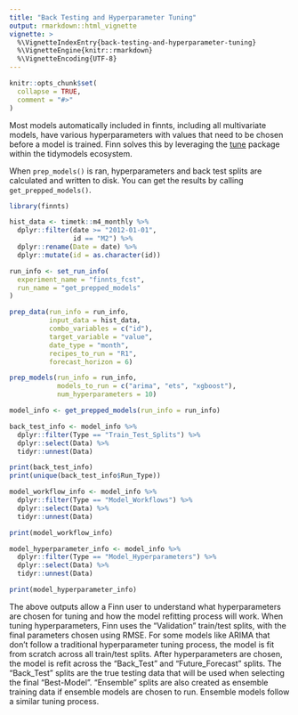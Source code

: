 ```yaml
---
title: "Back Testing and Hyperparameter Tuning"
output: rmarkdown::html_vignette
vignette: >
  %\VignetteIndexEntry{back-testing-and-hyperparameter-tuning}
  %\VignetteEngine{knitr::rmarkdown}
  %\VignetteEncoding{UTF-8}
---
```


```r
knitr::opts_chunk$set(
  collapse = TRUE,
  comment = "#>"
)
```

Most models automatically included in finnts, including all multivariate models, have various hyperparameters with values that need to be chosen before a model is trained. Finn solves this by leveraging the [tune](https://tune.tidymodels.org/reference/tune.html) package within the tidymodels ecosystem.

When `prep_models()` is ran, hyperparameters and back test splits are calculated and written to disk. You can get the results by calling `get_prepped_models()`.

```r
library(finnts)

hist_data <- timetk::m4_monthly %>%
  dplyr::filter(date >= "2012-01-01", 
                id == "M2") %>%
  dplyr::rename(Date = date) %>%
  dplyr::mutate(id = as.character(id))

run_info <- set_run_info(
  experiment_name = "finnts_fcst", 
  run_name = "get_prepped_models"
)

prep_data(run_info = run_info, 
          input_data = hist_data, 
          combo_variables = c("id"), 
          target_variable = "value", 
          date_type = "month", 
          recipes_to_run = "R1",
          forecast_horizon = 6)

prep_models(run_info = run_info, 
            models_to_run = c("arima", "ets", "xgboost"), 
            num_hyperparameters = 10)

model_info <- get_prepped_models(run_info = run_info)

back_test_info <- model_info %>%
  dplyr::filter(Type == "Train_Test_Splits") %>%
  dplyr::select(Data) %>%
  tidyr::unnest(Data)

print(back_test_info)
print(unique(back_test_info$Run_Type))

model_workflow_info <- model_info %>%
  dplyr::filter(Type == "Model_Workflows") %>%
  dplyr::select(Data) %>%
  tidyr::unnest(Data)

print(model_workflow_info)

model_hyperparameter_info <- model_info %>%
  dplyr::filter(Type == "Model_Hyperparameters") %>%
  dplyr::select(Data) %>%
  tidyr::unnest(Data)

print(model_hyperparameter_info)

```

The above outputs allow a Finn user to understand what hyperparameters are chosen for tuning and how the model refitting process will work. When tuning hyperparameters, Finn uses the "Validation" train/test splits, with the final parameters chosen using RMSE. For some models like ARIMA that don't follow a traditional hyperparameter tuning process, the model is fit from scratch across all train/test splits. After hyperparameters are chosen, the model is refit across the "Back_Test" and "Future_Forecast" splits. The "Back_Test" splits are the true testing data that will be used when selecting the final "Best-Model". "Ensemble" splits are also created as ensemble training data if ensemble models are chosen to run. Ensemble models follow a similar tuning process.
